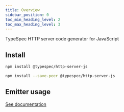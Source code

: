 ```yaml
---
title: Overview
sidebar_position: 0
toc_min_heading_level: 2
toc_max_heading_level: 3
---
```



TypeSpec HTTP server code generator for JavaScript

## Install

<Tabs>
<TabItem  label="In a spec" default>

```bash
npm install @typespec/http-server-js
```

</TabItem>
<TabItem  label="In a library" default>

```bash
npm install --save-peer @typespec/http-server-js
```

</TabItem>
</Tabs>

## Emitter usage

[See documentation](./emitter.md)
